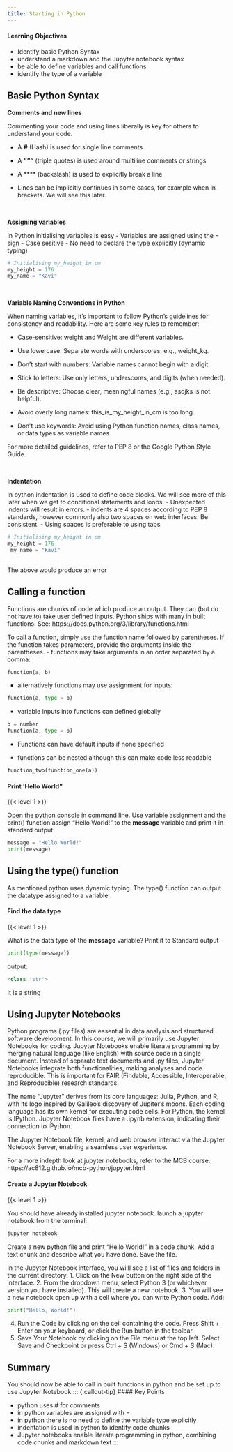 ```yaml
---
title: Starting in Python
---
```


::: {.callout-tip}
#### Learning Objectives

- Identify basic Python Syntax
- understand a markdown and the Jupyter notebook syntax
- be able to define variables and call functions
- identify the type of a variable

:::


## Basic Python Syntax

**Comments and new lines**

Commenting your code and using lines liberally is key for others to understand your code.

- A **#** (Hash) is used for single line comments 

- A **"""** (triple quotes) is used around multiline comments or strings

- A **\** (backslash) is used to explicitly break a line

- Lines can be implicitly continues in some cases, for example when in brackets. We will see this later. 

<br>

**Assigning variables**

In Python initialising variables is easy 
- Variables are assigned using the = sign
- Case sesitive
- No need to declare the type explicitly (dynamic typing)

```python
# Initialising my_height in cm 
my_height = 176
my_name = "Kavi"

```
<br>

**Variable Naming Conventions in Python**

When naming variables, it's important to follow Python's guidelines for consistency and readability. Here are some key rules to remember:

* Case-sensitive: weight and Weight are different variables.

* Use lowercase: Separate words with underscores, e.g., weight_kg.

* Don't start with numbers: Variable names cannot begin with a digit.

* Stick to letters: Use only letters, underscores, and digits (when needed).

* Be descriptive: Choose clear, meaningful names (e.g., asdjks is not helpful).

* Avoid overly long names: this_is_my_height_in_cm is too long.

* Don't use keywords: Avoid using Python function names, class names, or data types as variable names.

For more detailed guidelines, refer to PEP 8 or the Google Python Style Guide.

<br>

**Indentation**

In python indentation is used to define code blocks. We will see more of this later when we get to conditional statements and loops. 
- Unexpected indents will result in errors.
- indents are 4 spaces according to PEP 8 standards, however commonly also two spaces on web interfaces. Be consistent.
- Using spaces is preferable to using tabs

```python
# Initialising my_height in cm 
my_height = 176
 my_name = "Kavi"
 
```
The above would produce an error

## Calling a function

Functions are chunks of code which produce an output. They can (but do not have to) take user defined inputs. 
Python ships with many in built functions. See: https://docs.python.org/3/library/functions.html

To call a function, simply use the function name followed by parentheses. If the function takes parameters, provide the arguments inside the parentheses.
- functions may take arguments in an order separated by a comma: 
```python
function(a, b) 
```

- alternatively functions may use assignment for inputs:
```python
function(a, type = b)
```
- variable inputs into functions can defined globally
```python
b = number
function(a, type = b)
```
- Functions can have default inputs if none specified

- functions can be nested although this can make code less readable
```python
function_two(function_one(a))
```
::: {.callout-exercise}
#### Print 'Hello World"
{{< level 1 >}}

Open the python console in command line. Use variable assignment and the print() function assign "Hello World!" to the **message** variable and print it in standard output

::: {.callout-answer}
```python
message = "Hello World!"
print(message)
```
:::
:::

## Using the type() function

As mentioned python uses dynamic typing. The type() function can output the datatype assigned to a variable

::: {.callout-exercise}
#### Find the data type
{{< level 1 >}}

What is the data type of the **message** variable? Print it to Standard output

::: {.callout-answer}
```python
print(type(message))
```
output:
```python
<class 'str'>
```
It is a string
:::
:::

## Using Jupyter Notebooks


Python programs (.py files) are essential in data analysis and structured software development. In this course, we will primarily use Jupyter Notebooks for coding.
Jupyter Notebooks enable literate programming by merging natural language (like English) with source code in a single document. 
Instead of separate text documents and .py files, Jupyter Notebooks integrate both functionalities, making analyses and code reproducible. 
This is important for FAIR (Findable, Accessible, Interoperable, and Reproducible) research standards.

The name "Jupyter" derives from its core languages: Julia, Python, and R, with its logo inspired by Galileo’s discovery of Jupiter's moons.
Each coding language has its own kernel for executing code cells. For Python, the kernel is IPython. 
Jupyter Notebook files have a .ipynb extension, indicating their connection to IPython.

The Jupyter Notebook file, kernel, and web browser interact via the Jupyter Notebook Server, enabling a seamless user experience.

For a more indepth look at jupyter notebooks, refer to the MCB course:
https://ac812.github.io/mcb-python/jupyter.html

::: {.callout-exercise}
#### Create a Jupyter Notebook 
{{< level 1 >}}

You should have already installed jupyter notebook. 
launch a jupyter notebook from the terminal:

```bash
jupyter notebook
```
Create a new python file and print "Hello World!" in a code chunk.
Add a text chunk and describe what you have done. Save the file.

::: {.callout-answer}

In the Jupyter Notebook interface, you willl see a list of files and folders in the current directory.
1. Click on the New button on the right side of the interface.
2. From the dropdown menu, select Python 3 (or whichever version you have installed). This will create a new notebook.
3. You will see a new notebook open up with a cell where you can write Python code. 
Add:
```python
print("Hello, World!")
```
4. Run the Code by clicking on the cell containing the code.
Press Shift + Enter on your keyboard, or click the Run button in the toolbar.
5.  Save Your Notebook by clicking on the File menu at the top left.
Select Save and Checkpoint or press Ctrl + S (Windows) or Cmd + S (Mac).

:::
:::

## Summary
You should now be able to call in built functions in python and be set up to use Jupyter Notebook
::: {.callout-tip}
#### Key Points

- python uses # for comments
- in python variables are assigned with =
- in python there is no need to define the variable type explicitly
- indentation is used in python to identify code chunks
- Jupyter notebooks enable literate programming in python, combining code chunks and markdown text
:::
